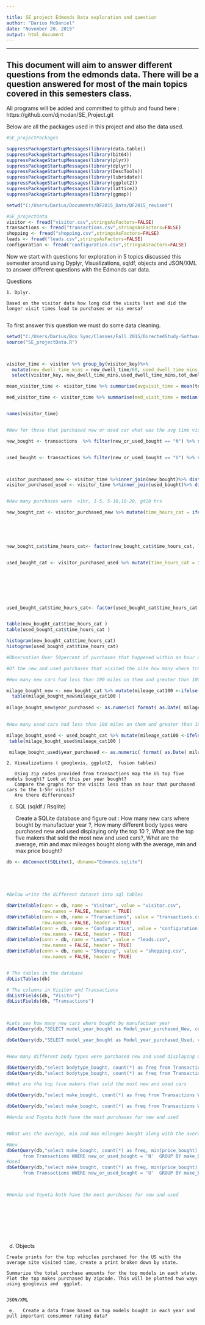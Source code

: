 ```yaml
---

title: SE project Edmonds Data exploration and question
author: "Darius McDaniel"
date: "November 20, 2015"
output: html_document
---
```


----------

## This document will aim to answer different questions from the edmonds data. There will be a question answered for most of the main topics covered in this semesters class.

All programs will be added and committed to github and found here : https://github.com/djmcdan/SE_Project.git

Below are all the packages used in this project and also the data used.

```r

#SE_projectPackages

suppressPackageStartupMessages(library(data.table))
suppressPackageStartupMessages(library(bit64))
suppressPackageStartupMessages(library(plyr))
suppressPackageStartupMessages(library(dplyr))
suppressPackageStartupMessages(library(DescTools))
suppressPackageStartupMessages(library(lubridate))
suppressPackageStartupMessages(library(ggplot2))
suppressPackageStartupMessages(library(lattice))
suppressPackageStartupMessages(library(ggmap))

setwd("C:/Users/Darius/Documents/DF2015_Data/DF2015_revised") 

#SE_projectData
visitor <- fread("visitor.csv",stringsAsFactors=FALSE)
transactions <- fread("transactions.csv",stringsAsFactors=FALSE)
shopping <- fread("shopping.csv",stringsAsFactors=FALSE)
leads <- fread("leads.csv",stringsAsFactors=FALSE)
configuration <- fread("configuration.csv",stringsAsFactors=FALSE)


```

Now we start with questions for exploration in 5 topics discussed this semester around using Dyplyr, Visualizations, sqldf, objects and JSON/XML to answer different questions with the Edmonds car data. 

Questions

    1. Dplyr. 
        
    Based on the visitor data how long did the visits last and did the longer visit times lead to purchases or vis versa?
       

To first answer this question we must do some data cleaning. 

```r

setwd("C:/Users/Darius/Box Sync/Classes/Fall 2015/DirectedStudy-SoftwareEng/Assignments/SE_Project") 
source("SE_projectData.R")



visitor_time <- visitor %>% group_by(visitor_key)%>% 
  mutate(new_dwell_time_mins = new_dwell_time/60, used_dwell_time_mins = used_dwell_time/60 , tot_dwell_time_mins =   tot_dwell_time/60 ,             tot_dwell_time_hours = tot_dwell_time_mins/60)%>% 
  select(visitor_key, new_dwell_time_mins,used_dwell_time_mins,tot_dwell_time_mins,tot_dwell_time_hours, zip)

mean_visitor_time <- visitor_time %>% summarise(avgvisit_time = mean(tot_dwell_time_mins, na.rm = TRUE)) 

med_visitor_time <- visitor_time %>% summarise(med_visit_time = median(tot_dwell_time_mins, na.rm = TRUE))


names(visitor_time)


#Now for those that purchased new or used car what was the avg time visited?

new_bought <- transactions  %>% filter(new_or_used_bought == "N") %>% select(visitor_key, date_sold, new_or_used_bought, price_bought,model_bought,make_bought,model_year_bought,mileage_bought,bodytype_bought)%>% distinct()


used_bought <- transactions %>% filter(new_or_used_bought == "U") %>% select(visitor_key, date_sold, new_or_used_bought, price_bought,model_bought,make_bought,model_year_bought,mileage_bought,bodytype_bought)%>% distinct()



visitor_purchased_new <- visitor_time %>%inner_join(new_bought)%>% distinct()
visitor_purchased_used <- visitor_time %>%inner_join(used_bought)%>% distinct()


#How many purchases were  >1hr, 1-5, 5-10,10-20, gt20 hrs

new_bought_cat <- visitor_purchased_new %>% mutate(time_hours_cat = ifelse(tot_dwell_time_hours < 1, 1, ifelse(tot_dwell_time_hours >= 1 & tot_dwell_time_hours < 5,2,
                                                                                                               ifelse(tot_dwell_time_hours >= 5 & tot_dwell_time_hours < 10,3,   
                                                                                                                      ifelse(tot_dwell_time_hours >= 10 & tot_dwell_time_hours < 20,4,
                                                                                                                             ifelse(tot_dwell_time_hours >= 20 & tot_dwell_time_hours < 48,5,
                                                                                                                                    ifelse(tot_dwell_time_hours >= 48 & tot_dwell_time_hours < 72,6,
                                                                                                                                           ifelse(tot_dwell_time_hours >72,7,NA)))))))) 
new_bought_cat$time_hours_cat<- factor(new_bought_cat$time_hours_cat, levels = c(1,2,3,4,5,6,7), labels = c(">1hr", " 1-5hrs", " 5-10hrs","10-20hrs","20-48hrs", "48-72hrs", ">72hrs")) 


used_bought_cat <- visitor_purchased_used %>% mutate(time_hours_cat = ifelse(tot_dwell_time_hours < 1, 1, ifelse(tot_dwell_time_hours >= 1 & tot_dwell_time_hours < 5,2,
                                                                                                                 ifelse(tot_dwell_time_hours >= 5 & tot_dwell_time_hours < 10,3,   
                                                                                                                        ifelse(tot_dwell_time_hours >= 10 & tot_dwell_time_hours < 20,4,
                                                                                                                               ifelse(tot_dwell_time_hours >= 20 & tot_dwell_time_hours < 48,5,
                                                                                                                                      ifelse(tot_dwell_time_hours >= 48 & tot_dwell_time_hours < 72,6,
                                                                                                                                             ifelse(tot_dwell_time_hours >72,7,NA)))))))) 


used_bought_cat$time_hours_cat<- factor(used_bought_cat$time_hours_cat, levels = c(1,2,3,4,5,6,7), labels = c(">1hr", " 1-5hrs", " 5-10hrs","10-20hrs","20-48hrs", "48-72hrs", ">72hrs")) 


table(new_bought_cat$time_hours_cat )
table(used_bought_cat$time_hours_cat )

histogram(new_bought_cat$time_hours_cat)
histogram(used_bought_cat$time_hours_cat)

#Observation Over 50percent of purchases that happened within an hour of visiting the site for new and used cars

#Of the new and used purchases that visited the site how many where truly new and used based on milage?

#How many new cars had less than 100 miles on them and greater than 100 miles?

milage_bought_new <- new_bought_cat %>% mutate(mileage_cat100 <-ifelse(mileage_bought <= 100, 1, ifelse(mileage_bought > 100,2,0))) 
  table(milage_bought_new$mileage_cat100 )
  
milage_bought_new$year_purchased <- as.numeric( format( as.Date( milage_bought_new$date_sold, origin='1900-1-1'), '%Y'))

 
#How many used cars had less than 100 miles on them and greater than 100 miles?

milage_bought_used <- used_bought_cat %>% mutate(mileage_cat100 <-ifelse(mileage_bought <= 100, 1, ifelse(mileage_bought > 100,2,0))) 
 table(milage_bought_used$mileage_cat100 )

 milage_bought_used$year_purchased <- as.numeric( format( as.Date( milage_bought_used$date_sold, origin='1900-1-1'), '%Y'))

```       
        

    2. Visualizations ( googlevis, ggplot2,  fusion tables)
        
       Using zip codes provided from transactions map the US top five models bought? Look at this per year bought?
       Compare the graphs for the visits less than an hour that purchased cars to the 1-5hr visits?
       Are there differences?
 
  c. SQL (sqldf / Rsqlite)
    

        Create a SQLite database and figure out : How many new cars where bought by manufactuer year ?, How many different body types were           purchased new and used displaying only the top 10 ?,  What are the top five makers that sold the most new and used cars?,
        What are the average, min and max mileages bought along with the average, min and max price bought?
        
``` r
   
db <- dbConnect(SQLite(), dbname="Edmonds.sqlite")





#Below write the different dataset into sql tables

dbWriteTable(conn = db, name = "Visitor", value = "visitor.csv",
             row.names = FALSE, header = TRUE)
dbWriteTable(conn = db, name = "Transactions", value = "transactions.csv",
             row.names = FALSE, header = TRUE)
dbWriteTable(conn = db, name = "Configuration", value = "configuration.csv",
             row.names = FALSE, header = TRUE)
dbWriteTable(conn = db, name = "Leads", value = "leads.csv",
             row.names = FALSE, header = TRUE)
dbWriteTable(conn = db, name = "Shopping", value = "shopping.csv",
             row.names = FALSE, header = TRUE)


# The tables in the database
dbListTables(db)     

# The columns in Visitor and Transactions
dbListFields(db, "Visitor")         
dbListFields(db, "Transactions")  


      
#Lets see how many new cars where bought by manufactuer year
dbGetQuery(db,"SELECT model_year_bought as Model_year_purchased_New, count(*) as modelYR_freq from Transactions  WHERE new_or_used_bought = 'N' GROUP BY model_year_bought")

dbGetQuery(db,"SELECT model_year_bought as Model_year_purchased_Used, count(*) as modelYR_freq from Transactions  WHERE new_or_used_bought = 'U' GROUP BY model_year_bought")


#How many different body types were purchased new and used displaying only the top 10

dbGetQuery(db,"select bodytype_bought, count(*) as freq from Transactions WHERE new_or_used_bought = 'N' group by bodytype_bought order by freq desc")
dbGetQuery(db,"select bodytype_bought, count(*) as freq from Transactions WHERE new_or_used_bought = 'U' group by bodytype_bought order by freq desc")

#What are the top five makers that sold the most new and used cars 

dbGetQuery(db,"select make_bought, count(*) as freq from Transactions WHERE new_or_used_bought = 'N'  GROUP BY make_bought  order by freq desc LIMIT 5")

dbGetQuery(db,"select make_bought, count(*) as freq from Transactions WHERE new_or_used_bought = 'U' GROUP BY make_bought order by freq desc LIMIT 5")

#Honda and Toyota both have the most purchases for new and used


#What was the average, min and max mileages bought along with the average, min and max price bought for the top ten

#New
dbGetQuery(db,"select make_bought, count(*) as freq, min(price_bought), avg(price_bought), max(price_bought),min(mileage_bought),  avg(mileage_bought), max(mileage_bought)  
      from Transactions WHERE new_or_used_bought = 'N'  GROUP BY make_bought order by freq desc LIMIT 10")
#Used
dbGetQuery(db,"select make_bought, count(*) as freq, min(price_bought), avg(price_bought), max(price_bought),min(mileage_bought),  avg(mileage_bought), max(mileage_bought)  
      from Transactions WHERE new_or_used_bought = 'U'  GROUP BY make_bought order by freq desc LIMIT 10")



#Honda and Toyota both have the most purchases for new and used

     
        
        
        
        
        
```        

   d. Objects
    

    Create prints for the top vehicles purchased for the US with the average site visited time, create a print broken down by state.

    Summarize the total purchase amounts for the top models in each state.
    Plot the top makes purchased by zipcode. This will be plotted two ways using googlevis and  ggplot. 
    
    
    JSON/XML
    
     e.   Create a data frame based on top models bought in each year and pull important consummer rating data?
